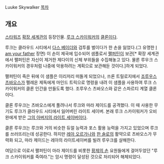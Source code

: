 Luuke Skywalker
[[목차]]
== 개요 ==
[[스타워즈]] [[확장 세계관]]의 등장인물. [[루크 스카이워커]]의 [[클론]]이다.

루크는 클라우드 시티에서 [[다스 베이더]]와 검투를 벌이다가 한 손을 잃었다.(그 유명한 [[I am your father]] 장면) 이 손이 제국에 입수되어 샘플로서 [[팰퍼틴]]이 보관[* 확장 세계관에서 팰퍼틴은 자신이 제거한 제다이의 신체 부위들을 수집해놓고 있다. 물론 루우크 스카이워커의 경우처럼 나중에 악용하려는 계획으로 보관해둔 것이다.]하게 되었다.

팰퍼틴이 죽은 뒤에 이 샘플은 이리저리 떠돌게 되었으나, 쓰론 트릴로지에서 [[조루우스 츠바오스]]가 펠레온 제독에게 마인드 트릭으로 명령을 내려 이 샘플을 사용하여 루크 스카이워커의 클론 인간을 만들도록 했다. 조루우스 츠바오스와 같은 스파르티 계열 클론이다.

클론 루우크는 츠바오스에게 풀려나서 루크와 마라 제이드를 공격했다. 이 때 사용한 무기도 루크가 클라우드 시티에서 잃어버린 라이트 세이버. 본래 루크 스카이워커가 오비완에게 받은 [[아나킨 스카이워커|그의 아버지의 라이트 세이버]]이다.

클론 루우크는 루크와 거의 비슷한 듀얼 능력과 포스 활용 능력을 가지고 있었으며 루크를 쓰러뜨리는데 성공한다. 하지만 [[레아 오르가나]]와 [[한 솔로]]의 활약으로 츠바오스가 무력화 되고, 마라 제이드는 레아의 라이트세이버를 빌려 루우크를 살해한다.

여담으로 이로서 팰퍼틴이 마라 제이드를 비롯한 [[황제의 손]] 요원들에게 걸어두었던 "루크 스카이워커를 죽여라."는 암시 명령이 달성된 것으로 처리되어 해체되었다.
